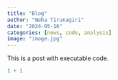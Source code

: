 ```yaml
---
title: "Blog"
author: "Neha Tirunagiri"
date: "2024-05-16"
categories: [news, code, analysis]
image: "image.jpg"
---
```


This is a post with executable code.

```r
1 + 1
```

